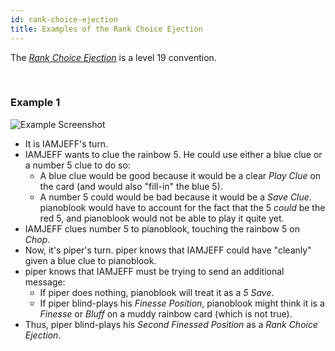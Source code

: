```yaml
---
id: rank-choice-ejection
title: Examples of the Rank Choice Ejection
---
```


The _[Rank Choice Ejection](../extras/ejections.mdx#the-rank-choice-ejection-with-a-number-2-or-a-number-5-rce)_ is a level 19 convention.

<br />

### Example 1

![Example Screenshot](/img/examples/rank-choice-ejection.png)

- It is IAMJEFF's turn.
- IAMJEFF wants to clue the rainbow 5. He could use either a blue clue or a number 5 clue to do so:
  - A blue clue would be good because it would be a clear _Play Clue_ on the card (and would also "fill-in" the blue 5).
  - A number 5 could would be bad because it would be a _Save Clue_. pianoblook would have to account for the fact that the 5 _could_ be the red 5, and pianoblook would not be able to play it quite yet.
- IAMJEFF clues number 5 to pianoblook, touching the rainbow 5 on _Chop_.
- Now, it's piper's turn. piper knows that IAMJEFF could have "cleanly" given a blue clue to pianoblook.
- piper knows that IAMJEFF must be trying to send an additional message:
  - If piper does nothing, pianoblook will treat it as a _5 Save_.
  - If piper blind-plays his _Finesse Position_, pianoblook might think it is a _Finesse_ or _Bluff_ on a muddy rainbow card (which is not true).
- Thus, piper blind-plays his _Second Finessed Position_ as a _Rank Choice Ejection_.
